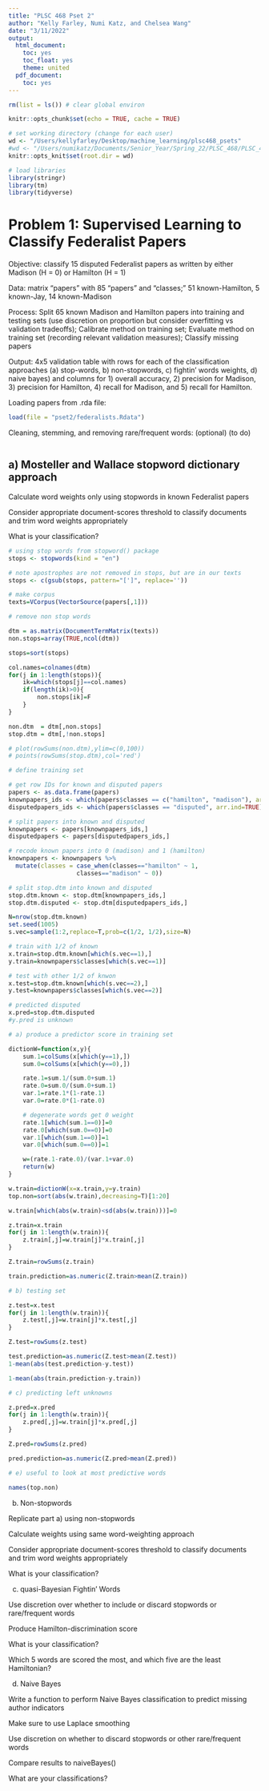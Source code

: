 ```yaml
---
title: "PLSC 468 Pset 2"
author: "Kelly Farley, Numi Katz, and Chelsea Wang"
date: "3/11/2022"
output:
  html_document:
    toc: yes
    toc_float: yes
    theme: united
  pdf_document:
    toc: yes
---
```


```r
rm(list = ls()) # clear global environ

knitr::opts_chunk$set(echo = TRUE, cache = TRUE)

# set working directory (change for each user)
wd <- "/Users/kellyfarley/Desktop/machine_learning/plsc468_psets"
#wd <- "/Users/numikatz/Documents/Senior_Year/Spring_22/PLSC_468/PLSC_468/plsc468_psets"
knitr::opts_knit$set(root.dir = wd)

# load libraries
library(stringr)
library(tm)
library(tidyverse)
```

# Problem 1: Supervised Learning to Classify Federalist Papers

Objective: classify 15 disputed Federalist papers as written by either Madison (H = 0) or Hamilton (H = 1)

Data: matrix "papers" with 85 "papers" and "classes;" 51 known-Hamilton, 5 known-Jay, 14 known-Madison

Process: Split 65 known Madison and Hamilton papers into training and testing sets (use discretion on proportion but consider overfitting vs validation tradeoffs); Calibrate method on training set; Evaluate method on training set (recording relevant validation measures); Classify missing papers

Output: 4x5 validation table with rows for each of the classification approaches (a) stop-words, b) non-stopwords, c) fightin' words weights, d) naive bayes) and columns for 1) overall accuracy, 2) precision for Madison, 3) precision for Hamilton, 4) recall for Madison, and 5) recall for Hamilton.

Loading papers from .rda file:

```r
load(file = "pset2/federalists.Rdata")
```

Cleaning, stemming, and removing rare/frequent words: (optional) (to do)

```r
```

## a) Mosteller and Wallace stopword dictionary approach

Calculate word weights only using stopwords in known Federalist papers

Consider appropriate document-scores threshold to classify documents and trim word weights appropriately

What is your classification?

```r
# using stop words from stopword() package
stops <- stopwords(kind = "en")

# note apostrophes are not removed in stops, but are in our texts
stops <- c(gsub(stops, pattern="[']", replace=''))

# make corpus
texts=VCorpus(VectorSource(papers[,1]))

# remove non stop words

dtm = as.matrix(DocumentTermMatrix(texts))
non.stops=array(TRUE,ncol(dtm))

stops=sort(stops)

col.names=colnames(dtm)
for(j in 1:length(stops)){
	ik=which(stops[j]==col.names)
	if(length(ik)>0){
		non.stops[ik]=F
	}
}

non.dtm  = dtm[,non.stops]
stop.dtm = dtm[,!non.stops]

# plot(rowSums(non.dtm),ylim=c(0,100))
# points(rowSums(stop.dtm),col='red')

# define training set

# get row IDs for known and disputed papers
papers <- as.data.frame(papers)
knownpapers_ids <- which(papers$classes == c("hamilton", "madison"), arr.ind=TRUE)
disputedpapers_ids <- which(papers$classes == "disputed", arr.ind=TRUE)

# split papers into known and disputed
knownpapers <- papers[knownpapers_ids,]
disputedpapers <- papers[disputedpapers_ids,]

# recode known papers into 0 (madison) and 1 (hamilton)
knownpapers <- knownpapers %>%
  mutate(classes = case_when(classes=="hamilton" ~ 1,
                   classes=="madison" ~ 0))

# split stop.dtm into known and disputed
stop.dtm.known <- stop.dtm[knownpapers_ids,]
stop.dtm.disputed <- stop.dtm[disputedpapers_ids,]

N=nrow(stop.dtm.known)
set.seed(1005)
s.vec=sample(1:2,replace=T,prob=c(1/2, 1/2),size=N)

# train with 1/2 of known
x.train=stop.dtm.known[which(s.vec==1),]
y.train=knownpapers$classes[which(s.vec==1)]

# test with other 1/2 of knwon
x.test=stop.dtm.known[which(s.vec==2),]
y.test=knownpapers$classes[which(s.vec==2)]

# predicted disputed
x.pred=stop.dtm.disputed
#y.pred is unknown

# a) produce a predictor score in training set

dictionW=function(x,y){
	sum.1=colSums(x[which(y==1),])
	sum.0=colSums(x[which(y==0),])

	rate.1=sum.1/(sum.0+sum.1)
	rate.0=sum.0/(sum.0+sum.1)
	var.1=rate.1*(1-rate.1)
	var.0=rate.0*(1-rate.0)

	# degenerate words get 0 weight
	rate.1[which(sum.1==0)]=0
	rate.0[which(sum.0==0)]=0
	var.1[which(sum.1==0)]=1
	var.0[which(sum.0==0)]=1

	w=(rate.1-rate.0)/(var.1+var.0)
	return(w)
}

w.train=dictionW(x=x.train,y=y.train)
top.non=sort(abs(w.train),decreasing=T)[1:20]

w.train[which(abs(w.train)<sd(abs(w.train)))]=0

z.train=x.train
for(j in 1:length(w.train)){
	z.train[,j]=w.train[j]*x.train[,j]
}

Z.train=rowSums(z.train)

train.prediction=as.numeric(Z.train>mean(Z.train))

# b) testing set

z.test=x.test
for(j in 1:length(w.train)){
	z.test[,j]=w.train[j]*x.test[,j]
}

Z.test=rowSums(z.test)

test.prediction=as.numeric(Z.test>mean(Z.test))
1-mean(abs(test.prediction-y.test))

1-mean(abs(train.prediction-y.train))

# c) predicting left unknowns

z.pred=x.pred
for(j in 1:length(w.train)){
	z.pred[,j]=w.train[j]*x.pred[,j]
}

Z.pred=rowSums(z.pred)

pred.prediction=as.numeric(Z.pred>mean(Z.pred))

# e) useful to look at most predictive words

names(top.non)
```

b) Non-stopwords

Replicate part a) using non-stopwords

Calculate weights using same word-weighting approach

Consider appropriate document-scores threshold to classify documents and trim word weights appropriately

What is your classification?

c) quasi-Bayesian Fightin' Words

Use discretion over whether to include or discard stopwords or rare/frequent words

Produce Hamilton-discrimination score

What is your classification?

Which 5 words are scored the most, and which five are the least Hamiltonian?

d) Naive Bayes

Write a function to perform Naive Bayes classification to predict missing author indicators

Make sure to use Laplace smoothing

Use discretion on whether to discard stopwords or other rare/frequent words

Compare results to naiveBayes()

What are your classifications?
